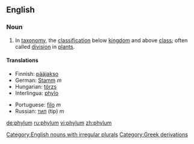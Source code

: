 ==English==
===Noun===

{{en-noun|phyl|a|pl2=phylums}}

#{{taxonomy}} In [[taxonomy]], the [[classification]] below [[kingdom]] and above [[class]]; often called [[division]] in [[plant]]s.

====Translations====
{{top}}
*Finnish: [[pääjakso]]
*German: [[Stamm]] ''m''
*Hungarian: [[törzs]]
*Interlingua: [[phylo]]
{{mid}}
*Portuguese: [[filo]] ''m''
*Russian: [[тип]] (tip) ''m''
{{bottom}}

[[Category:English nouns with irregular plurals]]
[[Category:Greek derivations]]

[[de:phylum]]
[[ru:phylum]]
[[vi:phylum]]
[[zh:phylum]]